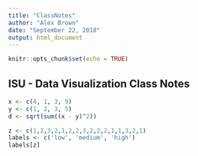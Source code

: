 ```yaml
---
title: "ClassNotes"
author: "Alex Brown"
date: "September 22, 2018"
output: html_document
---
```


```r
knitr::opts_chunk$set(echo = TRUE)
```

## ISU - Data Visualization Class Notes

```r
x <- c(4, 1, 3, 9)
y <- c(1, 2, 3, 5)
d <- sqrt(sum((x - y)^2))

z <- c(1,2,3,2,1,2,2,3,2,2,2,1,1,3,2,1)
labels <- c('low', 'medium', 'high')
labels[z]
```


